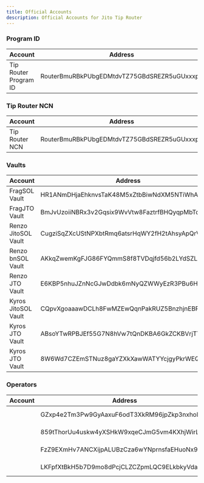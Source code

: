 ```yaml
---
title: Official Accounts
description: Official Accounts for Jito Tip Router
---
```


### Program ID

| Account               | Address                                           | Connection  |
| --------------------- | ------------------------------------------------- | ----------- |
| Tip Router Program ID | RouterBmuRBkPUbgEDMtdvTZ75GBdSREZR5uGUxxxpb       |             |

### Tip Router NCN

| Account               | Address                                           | Connection  |
| --------------------- | ------------------------------------------------- | ----------- |
| Tip Router NCN        | RouterBmuRBkPUbgEDMtdvTZ75GBdSREZR5uGUxxxpb       |             |

### Vaults

| Account               | Address                                           | Connection  |
| --------------------- | ------------------------------------------------- | ----------- |
| FragSOL Vault         | HR1ANmDHjaEhknvsTaK48M5xZtbBiwNdXM5NTiWhAb4S      | ncn-warming |
| FragJTO Vault         | BmJvUzoiiNBRx3v2Gqsix9WvVtw8FaztrfBHQyqpMbTd      | ncn-warming |
| Renzo JitoSOL Vault   | CugziSqZXcUStNPXbtRmq6atsrHqWY2fH2tAhsyApQrV      | ncn-warming |
| Renzo bnSOL Vault     | AKkqZwemKgFJG86FYQmmS8f8TVDqjfd56b2LYdSZLAPF      | ncn-warming |
| Renzo JTO Vault       | E6KBP5nhuJZnNcGJwDdbk6mNyQZWWyEzR3PBu6HegFsV      | ncn-warming |
| Kyros JitoSOL Vault   | CQpvXgoaaawDCLh8FwMZEwQqnPakRUZ5BnzhjnEBPJv       | ncn-warming |
| Kyros JTO Vault       | ABsoYTwRPBJEf55G7N8hVw7tQnDKBA6GkZCKBVrjTTcf      | ncn-warming |
| Kyros JTO Vault       | 8W6Wd7CZEmSTNuz8gaYZXkXawWATYYcjgyPkrWEQ1DYt      | ncn-warming |

### Operators

| Account               | Address                                           | Connection  |
| --------------------- | ------------------------------------------------- | ----------- |
|                       | GZxp4e2Tm3Pw9GyAaxuF6odT3XkRM96jpZkp3nxhoK4Y      | ncn-warming |
|                       | 859tThorUu4uskw4yXSHkW9xqeCJmG5vm4KXhjWirLwL      | ncn-warming |
|                       | FzZ9EXmHv7ANCXijpALUBzCza6wYNprnsfaEHuoNx9sE      | ncn-warming |
|                       | LKFpfXtBkH5b7D9mo8dPcjCLZCZpmLQC9ELkbkyVdah      | ncn-warming |

